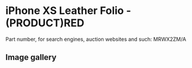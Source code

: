 
# iPhone XS Leather Folio - (PRODUCT)RED

Part number, for search engines, auction websites and such: MRWX2ZM/A

## Image gallery

<div style={{ width: "768px" }}>
  <GalleryComponent
    images={[
      {
        original: "/everysource/MRWX2.png",
        thumbnail: "/everypreview/MRWX2.png",
      },
      {
        original: "/everysource/MRWX2_AV1_GOLD.png",
        thumbnail: "/everypreview/MRWX2_AV1_GOLD.png",
      },
      {
        original: "/everysource/MRWX2_AV1_SILVER.png",
        thumbnail: "/everypreview/MRWX2_AV1_SILVER.png",
      },
      {
        original: "/everysource/MRWX2_AV1_SPACE_GRAY.png",
        thumbnail: "/everypreview/MRWX2_AV1_SPACE_GRAY.png",
      },
      {
        original: "/everysource/MRWX2_AV2.png",
        thumbnail: "/everypreview/MRWX2_AV2.png",
      }
    ]}
  />
</div>